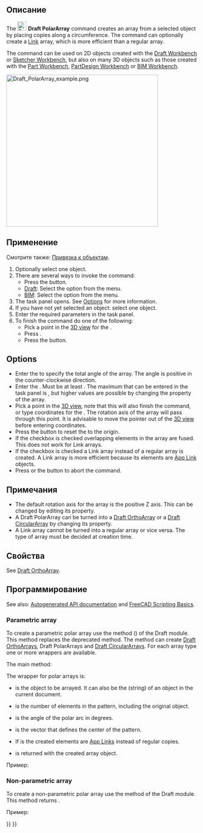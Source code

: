<languages/>

{{Docnav/ru
|[[Draft_OrthoArray/ru|OrthoArray]]
|[[Draft_CircularArray/ru|Круговой массив]]
|[[Draft_Workbench/ru|Верстак Draft]]
|IconL=Draft_OrthoArray.svg
|IconR=Draft_CircularArray.svg
|IconC=Workbench_Draft.svg
}}

<div class="mw-translate-fuzzy">
{{GuiCommand/ru
|Name/ru=Массив вращения
|Name=Draft_PolarArray
|MenuLocation=Modification → Array tools → Массив вращения
|Workbenches=[[Draft_Workbench/ru|Draft]], [[Arch_Workbench/ru|Arch]]
|Version=0.19
|SeeAlso=[[Draft_OrthoArray/ru|Draft OrthoArray]], [[Draft_CircularArray/ru|Круговой массив]], [[Draft_PathArray/ru|Draft PathArray]], [[Draft_PathLinkArray/ru|Draft PathLinkArray]], [[Draft_PointArray/ru|Draft PointArray]], [[Draft_PointLinkArray/ru|Draft PointLinkArray]]
}}
</div>

<span id="Description"></span>
==Описание==

The [[Image:Draft_PolarArray.svg|24px]] '''Draft PolarArray''' command creates an array from a selected object by placing copies along a circumference. The command can optionally create a [[App_Link|Link]] array, which is more efficient than a regular array.

The command can be used on 2D objects created with the [[Draft_Workbench|Draft Workbench]] or [[Sketcher_Workbench|Sketcher Workbench]], but also on many 3D objects such as those created with the [[Part_Workbench|Part Workbench]], [[PartDesign_Workbench|PartDesign Workbench]] or [[BIM_Workbench|BIM Workbench]].

[[Image:Draft_PolarArray_example.png|400px]]
{{Caption|Draft Массив вращения}}

<span id="Usage"></span>
==Применение==

Смотрите также: [[Draft_Snap/ru|Привязка к объектам]].

# Optionally select one object.
# There are several ways to invoke the command:
#* Press the {{Button|[[Image:Draft_PolarArray.svg|16px]] [[Draft_PolarArray|Polar array]]}} button.
#* [[Draft_Workbench|Draft]]: Select the {{MenuCommand|Modification → Array tools → [[Image:Draft_PolarArray.svg|16px]] Polar array}} option from the menu.
#* [[BIM_Workbench|BIM]]: Select the {{MenuCommand|Modify → [[Image:Draft_PolarArray.svg|16px]] Polar array}} option from the menu.
# The {{MenuCommand|Polar array}} task panel opens. See [[#Options|Options]] for more information.
# If you have not yet selected an object: select one object.
# Enter the required parameters in the task panel.
# To finish the command do one of the following:
#* Pick a point in the [[3D_view|3D view]] for the {{MenuCommand|Center of rotation}}.
#* Press {{KEY|Enter}}.
#* Press the {{Button|OK}} button.

== Options ==

* Enter the {{MenuCommand|Polar angle}} to specify the total angle of the array. The angle is positive in the counter-clockwise direction.
* Enter the {{MenuCommand|Number of elements}}. Must be at least {{Value|2}}. The maximum that can be entered in the task panel is {{Value|99}}, but higher values are possible by changing the {{PropertyData|Number Polar}} property of the array.
* Pick a point in the [[3D_view|3D view]], note that this will also finish the command, or type coordinates for the {{MenuCommand|Center of rotation}}. The rotation axis of the array will pass through this point. It is advisable to move the pointer out of the [[3D_view|3D view]] before entering coordinates.
* Press the {{MenuCommand|Reset point}} button to reset the {{MenuCommand|Center of rotation}} to the origin.
* If the {{MenuCommand|Fuse}} checkbox is checked overlapping elements in the array are fused. This does not work for Link arrays.
* If the {{MenuCommand|Link array}} checkbox is checked a Link array instead of a regular array is created. A Link array is more efficient because its elements are [[App_Link|App Link]] objects.
* Press {{KEY|Esc}} or the {{Button|Cancel}} button to abort the command.

<span id="Notes"></span>
==Примечания==

* The default rotation axis for the array is the positive Z axis. This can be changed by editing its {{PropertyData|Axis}} property.
* A Draft PolarArray can be turned into a [[Draft_OrthoArray|Draft OrthoArray]] or a [[Draft_CircularArray|Draft CircularArray]] by changing its {{PropertyData|Array Type}} property.
* A Link array cannot be turned into a regular array or vice versa. The type of array must be decided at creation time.

<span id="Properties"></span>
==Свойства==

See [[Draft_OrthoArray#Properties|Draft OrthoArray]].

<span id="Scripting"></span>
==Программирование==

See also: [https://freecad.github.io/SourceDoc/ Autogenerated API documentation] and [[FreeCAD Scripting Basics|FreeCAD Scripting Basics]].

===Parametric array===

To create a parametric polar array use the {{incode|make_array}} method ({{Version|0.19}}) of the Draft module. This method replaces the deprecated {{incode|makeArray}} method. The {{incode|make_array}} method can create [[Draft_OrthoArray|Draft OrthoArrays]], Draft PolarArrays and [[Draft_CircularArray|Draft CircularArrays]]. For each array type one or more wrappers are available.

The main method:

{{Code|code=
array = make_array(base_object, arg1, arg2, arg3, arg4=None, arg5=None, arg6=None, use_link=True)
}}

The wrapper for polar arrays is:

{{Code|code=
array = make_polar_array(base_object,
                         number=5, angle=360, center=App.Vector(0, 0, 0),
                         use_link=True)
}}

* {{incode|base_object}} is the object to be arrayed. It can also be the {{incode|Label}} (string) of an object in the current document.
* {{incode|number}} is the number of elements in the pattern, including the original object.
* {{incode|angle}} is the angle of the polar arc in degrees.
* {{incode|center}} is the vector that defines the center of the pattern.
* If {{incode|use_link}} is {{incode|True}} the created elements are [[App_Link|App Links]] instead of regular copies.
* {{incode|array}} is returned with the created array object.

Пример:

{{Code|code=
import FreeCAD as App
import Draft

doc = App.newDocument()

tri = Draft.make_polygon(3, 600)
center = App.Vector(-1600, 0, 0)

array = Draft.make_polar_array(tri, 8, 270, center)
doc.recompute()
}}

===Non-parametric array===

To create a non-parametric polar array use the {{incode|array}} method of the Draft module. This method returns {{incode|None}}.

{{Code|code=
array(objectslist, center, angle, number)
}}

Пример:

{{Code|code=
import FreeCAD as App
import Draft

doc = App.newDocument()

tri = Draft.make_polygon(3, 600)
center = App.Vector(-1600, 0, 0)

Draft.array(tri, center, 270, 8)
doc.recompute()
}}


{{Docnav/ru
|[[Draft_OrthoArray/ru|OrthoArray]]
|[[Draft_CircularArray/ru|Круговой массив]]
|[[Draft_Workbench/ru|Верстак Draft]]
|IconL=Draft_OrthoArray.svg
|IconR=Draft_CircularArray.svg
|IconC=Workbench_Draft.svg
}}

{{Draft Tools navi{{#translation:}}}}
{{Userdocnavi{{#translation:}}}}